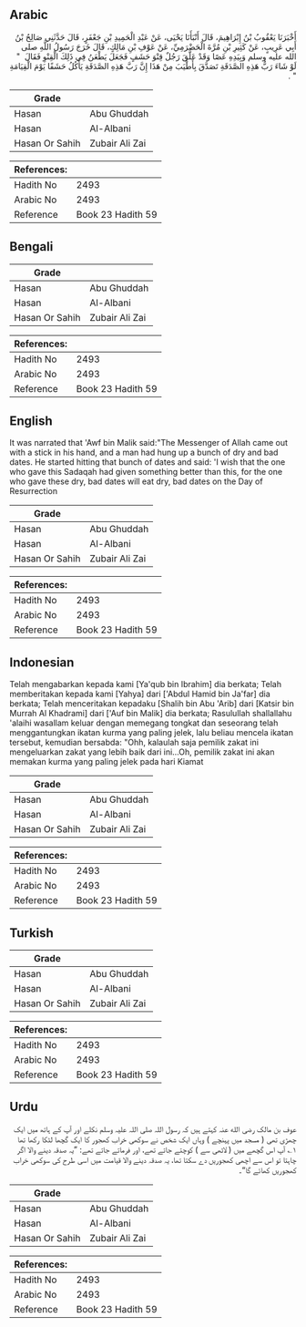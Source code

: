 ## Arabic


<div dir="rtl" lang="ar" style={{fontSize:'larger',backgroundColor:'#f8f9fa',padding:20}}>
أَخْبَرَنَا يَعْقُوبُ بْنُ إِبْرَاهِيمَ، قَالَ أَنْبَأَنَا يَحْيَى، عَنْ عَبْدِ الْحَمِيدِ بْنِ جَعْفَرٍ، قَالَ حَدَّثَنِي صَالِحُ بْنُ أَبِي عَرِيبٍ، عَنْ كَثِيرِ بْنِ مُرَّةَ الْحَضْرَمِيِّ، عَنْ عَوْفِ بْنِ مَالِكٍ، قَالَ خَرَجَ رَسُولُ اللَّهِ صلى الله عليه وسلم وَبِيَدِهِ عَصًا وَقَدْ عَلَّقَ رَجُلٌ قِنْوَ حَشَفٍ فَجَعَلَ يَطْعَنُ فِي ذَلِكَ الْقِنْوِ فَقَالَ ‏ "‏ لَوْ شَاءَ رَبُّ هَذِهِ الصَّدَقَةِ تَصَدَّقَ بِأَطْيَبَ مِنْ هَذَا إِنَّ رَبَّ هَذِهِ الصَّدَقَةِ يَأْكُلُ حَشَفًا يَوْمَ الْقِيَامَةِ ‏"‏ ‏.‏
</div>
<div style={{backgroundColor:'#f8f9fa',padding:20, marginBottom: 10}}><table> <thead> <tr> <th>Grade</th> <th></th> </tr> </thead> <tbody> <tr><td>Hasan</td><td>Abu Ghuddah</td></tr><tr><td>Hasan</td><td>Al-Albani</td></tr><tr><td>Hasan Or Sahih</td><td>Zubair Ali Zai</td></tr></tbody></table><table> <thead> <tr> <th>References:</th> <th></th> </tr> </thead> <tbody><tr><td>Hadith No</td><td>2493</td></tr><tr><td>Arabic No</td><td>2493</td></tr><tr><td>Reference</td><td>Book 23 Hadith 59</td></tr></tbody></table></div>

## Bengali


<div dir="ltr" lang="bn" style={{fontSize:'larger',backgroundColor:'#f8f9fa',padding:20}}>

</div>
<div style={{backgroundColor:'#f8f9fa',padding:20, marginBottom: 10}}><table> <thead> <tr> <th>Grade</th> <th></th> </tr> </thead> <tbody> <tr><td>Hasan</td><td>Abu Ghuddah</td></tr><tr><td>Hasan</td><td>Al-Albani</td></tr><tr><td>Hasan Or Sahih</td><td>Zubair Ali Zai</td></tr></tbody></table><table> <thead> <tr> <th>References:</th> <th></th> </tr> </thead> <tbody><tr><td>Hadith No</td><td>2493</td></tr><tr><td>Arabic No</td><td>2493</td></tr><tr><td>Reference</td><td>Book 23 Hadith 59</td></tr></tbody></table></div>

## English


<div dir="ltr" lang="en" style={{fontSize:'larger',backgroundColor:'#f8f9fa',padding:20}}>
It was narrated that 'Awf bin Malik said:"The Messenger of Allah came out with a stick in his hand, and a man had hung up a bunch of dry and bad dates. He started hitting that bunch of dates and said: 'I wish that the one who gave this Sadaqah had given something better than this, for the one who gave these dry, bad dates will eat dry, bad dates on the Day of Resurrection
</div>
<div style={{backgroundColor:'#f8f9fa',padding:20, marginBottom: 10}}><table> <thead> <tr> <th>Grade</th> <th></th> </tr> </thead> <tbody> <tr><td>Hasan</td><td>Abu Ghuddah</td></tr><tr><td>Hasan</td><td>Al-Albani</td></tr><tr><td>Hasan Or Sahih</td><td>Zubair Ali Zai</td></tr></tbody></table><table> <thead> <tr> <th>References:</th> <th></th> </tr> </thead> <tbody><tr><td>Hadith No</td><td>2493</td></tr><tr><td>Arabic No</td><td>2493</td></tr><tr><td>Reference</td><td>Book 23 Hadith 59</td></tr></tbody></table></div>

## Indonesian


<div dir="ltr" lang="id" style={{fontSize:'larger',backgroundColor:'#f8f9fa',padding:20}}>
Telah mengabarkan kepada kami [Ya'qub bin Ibrahim] dia berkata; Telah memberitakan kepada kami [Yahya] dari ['Abdul Hamid bin Ja'far] dia berkata; Telah menceritakan kepadaku [Shalih bin Abu 'Arib] dari [Katsir bin Murrah Al Khadrami] dari ['Auf bin Malik] dia berkata; Rasulullah shallallahu 'alaihi wasallam keluar dengan memegang tongkat dan seseorang telah menggantungkan ikatan kurma yang paling jelek, lalu beliau mencela ikatan tersebut, kemudian bersabda: "Ohh, kalaulah saja pemilik zakat ini mengeluarkan zakat yang lebih baik dari ini…Oh, pemilik zakat ini akan memakan kurma yang paling jelek pada hari Kiamat
</div>
<div style={{backgroundColor:'#f8f9fa',padding:20, marginBottom: 10}}><table> <thead> <tr> <th>Grade</th> <th></th> </tr> </thead> <tbody> <tr><td>Hasan</td><td>Abu Ghuddah</td></tr><tr><td>Hasan</td><td>Al-Albani</td></tr><tr><td>Hasan Or Sahih</td><td>Zubair Ali Zai</td></tr></tbody></table><table> <thead> <tr> <th>References:</th> <th></th> </tr> </thead> <tbody><tr><td>Hadith No</td><td>2493</td></tr><tr><td>Arabic No</td><td>2493</td></tr><tr><td>Reference</td><td>Book 23 Hadith 59</td></tr></tbody></table></div>

## Turkish


<div dir="ltr" lang="tr" style={{fontSize:'larger',backgroundColor:'#f8f9fa',padding:20}}>

</div>
<div style={{backgroundColor:'#f8f9fa',padding:20, marginBottom: 10}}><table> <thead> <tr> <th>Grade</th> <th></th> </tr> </thead> <tbody> <tr><td>Hasan</td><td>Abu Ghuddah</td></tr><tr><td>Hasan</td><td>Al-Albani</td></tr><tr><td>Hasan Or Sahih</td><td>Zubair Ali Zai</td></tr></tbody></table><table> <thead> <tr> <th>References:</th> <th></th> </tr> </thead> <tbody><tr><td>Hadith No</td><td>2493</td></tr><tr><td>Arabic No</td><td>2493</td></tr><tr><td>Reference</td><td>Book 23 Hadith 59</td></tr></tbody></table></div>

## Urdu


<div dir="rtl" lang="ur" style={{fontSize:'larger',backgroundColor:'#f8f9fa',padding:20}}>
عوف بن مالک رضی الله عنہ کہتے ہیں کہ رسول اللہ صلی اللہ علیہ وسلم نکلے اور آپ کے ہاتھ میں ایک چھڑی تھی ( مسجد میں پہنچے ) وہاں ایک شخص نے سوکھی خراب کھجور کا ایک گچھا لٹکا رکھا تھا ۱؎ آپ اس گچھے میں ( لاٹھی سے ) کوچتے جاتے تھے، اور فرماتے جاتے تھے: ”یہ صدقہ دینے والا اگر چاہتا تو اس سے اچھی کھجوریں دے سکتا تھا، یہ صدقہ دینے والا قیامت میں اسی طرح کی سوکھی خراب کھجوریں کھائے گا“۔
</div>
<div style={{backgroundColor:'#f8f9fa',padding:20, marginBottom: 10}}><table> <thead> <tr> <th>Grade</th> <th></th> </tr> </thead> <tbody> <tr><td>Hasan</td><td>Abu Ghuddah</td></tr><tr><td>Hasan</td><td>Al-Albani</td></tr><tr><td>Hasan Or Sahih</td><td>Zubair Ali Zai</td></tr></tbody></table><table> <thead> <tr> <th>References:</th> <th></th> </tr> </thead> <tbody><tr><td>Hadith No</td><td>2493</td></tr><tr><td>Arabic No</td><td>2493</td></tr><tr><td>Reference</td><td>Book 23 Hadith 59</td></tr></tbody></table></div>